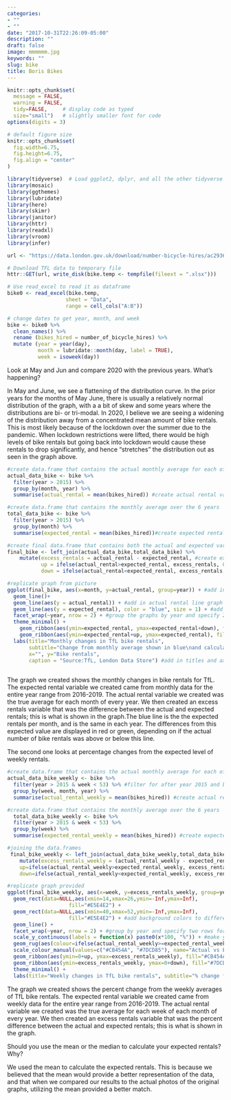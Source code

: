 ```yaml
---
categories:
- ""
- ""
date: "2017-10-31T22:26:09-05:00"
description: ""
draft: false
image: mmmmmm.jpg
keywords: ""
slug: bike
title: Boris Bikes
---
```


```r
knitr::opts_chunk$set(
  message = FALSE, 
  warning = FALSE, 
  tidy=FALSE,     # display code as typed
  size="small")   # slightly smaller font for code
options(digits = 3)

# default figure size
knitr::opts_chunk$set(
  fig.width=6.75, 
  fig.height=6.75,
  fig.align = "center"
)
```


```r
library(tidyverse)  # Load ggplot2, dplyr, and all the other tidyverse packages
library(mosaic)
library(ggthemes)
library(lubridate)
library(here)
library(skimr)
library(janitor)
library(httr)
library(readxl)
library(vroom)
library(infer)
```

```r
url <- "https://data.london.gov.uk/download/number-bicycle-hires/ac29363e-e0cb-47cc-a97a-e216d900a6b0/tfl-daily-cycle-hires.xlsx"

# Download TFL data to temporary file
httr::GET(url, write_disk(bike.temp <- tempfile(fileext = ".xlsx")))

# Use read_excel to read it as dataframe
bike0 <- read_excel(bike.temp,
                   sheet = "Data",
                   range = cell_cols("A:B"))

# change dates to get year, month, and week
bike <- bike0 %>% 
  clean_names() %>% 
  rename (bikes_hired = number_of_bicycle_hires) %>% 
  mutate (year = year(day),
          month = lubridate::month(day, label = TRUE),
          week = isoweek(day))
```

Look at May and Jun and compare 2020 with the previous years. What's happening?

In May and June, we see a flattening of the distribution curve. In the prior years for the months of May June, there is usually a relatively normal distribution of the graph, with a a bit of skew and some years where the distributions are bi- or tri-modal. In 2020, I believe we are seeing a widening of the distribution away from a concentrated mean amount of bike rentals. This is most likely because of the lockdown over the summer due to the pandemic. When lockdown restrictions were lifted, there would be high levels of bike rentals but going back into lockdown would cause these rentals to drop significantly, and hence "stretches" the distribution out as seen in the graph above. 

```r

#create data.frame that contains the actual monthly average for each of the 6 years
actual_data_bike <- bike %>% 
  filter(year > 2015) %>% 
  group_by(month, year) %>% 
  summarise(actual_rental = mean(bikes_hired)) #create actual rental variable

#create data.frame that contains the monthly average over the 6 years  
total_data_bike <- bike %>% 
  filter(year > 2015) %>% 
  group_by(month) %>% 
  summarise(expected_rental = mean(bikes_hired))#create expected rental variable

#create final data.frame that contains both the actual and expected variables  
final_bike <- left_join(actual_data_bike,total_data_bike) %>% 
    mutate(excess_rentals = actual_rental - expected_rental, #create excess rental variable
           up = ifelse(actual_rental>expected_rental, excess_rentals, 0),
           down = ifelse(actual_rental<expected_rental, excess_rentals, 0))

#replicate graph from picture  
ggplot(final_bike, aes(x=month, y=actual_rental, group=year)) + #add in month and actual renal variables, then group by year
  geom_line()+
  geom_line(aes(y = actual_rental)) + #add in actual rental line graph
  geom_line(aes(y = expected_rental), color = "blue", size = 1) + #add in expected rental line graph and color blue
  facet_wrap(~year, nrow = 2) + #group the graphs by year and specify 2 rows for output
  theme_minimal() +
    geom_ribbon(aes(ymin=expected_rental, ymax=expected_rental+down), fill="#CB454A", alpha=0.4) + #fill in graph red for when actual was lower than expected
    geom_ribbon(aes(ymin=expected_rental+up, ymax=expected_rental), fill="#7DCD85", alpha=0.4) + #fill in graph green for when actual was higher than expected
  labs(title="Monthly changes in TfL bike rentals", 
       subtitle="Change from monthly average shown in blue\nand calculated between 2016-2019",
       x="", y="Bike rentals",
       caption = "Source:TfL, London Data Store") #add in titles and axis labels
  
```

The graph we created shows the monthly changes in bike rentals for TfL. The expected rental variable we created came from monthly data for the entire year range from 2016-2019. The actual rental variable we created was the true average for each month of every year. We then created an excess rentals variable that was the difference between the actual and expected rentals; this is what is shown in the graph.The blue line is the the expected rentals per month, and is the same in each year. The differences from this expected value are displayed in red or green, depending on if the actual number of bike rentals was above or below this line.

The second one looks at percentage changes from the expected level of weekly rentals. 

```r

#create data.frame that contains the actual monthly average for each of the 6 years
actual_data_bike_weekly <- bike %>% 
  filter(year > 2015 & week < 53) %>% #filter for after year 2015 and before week 53 (which skews data if used)
  group_by(week, month, year) %>% 
  summarise(actual_rental_weekly = mean(bikes_hired)) #create actual rental variable

#create data.frame that contains the monthly average over the 6 years  
  total_data_bike_weekly <- bike %>% 
  filter(year > 2015 & week < 53) %>% 
  group_by(week) %>% 
  summarise(expected_rental_weekly = mean(bikes_hired)) #create expected rental variable

#joining the data.frames  
 final_bike_weekly <- left_join(actual_data_bike_weekly,total_data_bike_weekly) %>% 
    mutate(excess_rentals_weekly = (actual_rental_weekly - expected_rental_weekly)/(expected_rental_weekly), #create the excess rentals percentage
    up=ifelse(actual_rental_weekly>expected_rental_weekly, excess_rentals_weekly,0),
    down=ifelse(actual_rental_weekly<expected_rental_weekly, excess_rentals_weekly, 0))

#replicate graph provided
ggplot(final_bike_weekly, aes(x=week, y=excess_rentals_weekly, group=year)) +
  geom_rect(data=NULL,aes(xmin=14,xmax=26,ymin=-Inf,ymax=Inf),
                    fill="#E5E4E2") +
  geom_rect(data=NULL,aes(xmin=40,xmax=52,ymin=-Inf,ymax=Inf),
                    fill="#E5E4E2") + #add background colors to differentiate between quarters
  geom_line() +
  facet_wrap(~year, nrow = 2) + #group by year and specify two rows for the output
  scale_y_continuous(labels = function(x) paste0(x*100, "%")) + #make y-axis utilize percentages
  geom_rug(aes(colour=ifelse(actual_rental_weekly>=expected_rental_weekly, ">=0", "<0")), sides="b") +
  scale_colour_manual(values=c("#CB454A", "#7DCD85"), name="Actual vs Expected", guide=FALSE) + #add and color the ticks on the bottom of the x-axis
  geom_ribbon(aes(ymin=0+up, ymax=excess_rentals_weekly), fill="#CB454A", alpha=0.4) + #fill in for negative percent changes
  geom_ribbon(aes(ymin=excess_rentals_weekly, ymax=0+down), fill="#7DCD85", alpha=0.4) + #fill in for positive percent changes
  theme_minimal() + 
  labs(title="Weekly changes in TfL bike rentals", subtitle="% change from weekly averages \ncalculated beteen 2016-2019", x="week", y="", caption="Source: TfL, London Data Store")

```

The graph we created shows the percent change from the weekly averages of TfL bike rentals. The expected rental variable we created came from weekly data for the entire year range from 2016-2019. The actual rental variable we created was the true average for each week of each month of every year. We then created an excess rentals variable that was the percent difference between the actual and expected rentals; this is what is shown in the graph.

Should you use the mean or the median to calculate your expected rentals? Why?

We used the mean to calculate the expected rentals. This is because we believed that the mean would provide a better representation of the data, and that when we compared our results to the actual photos of the original graphs, utilizing the mean provided a better match.